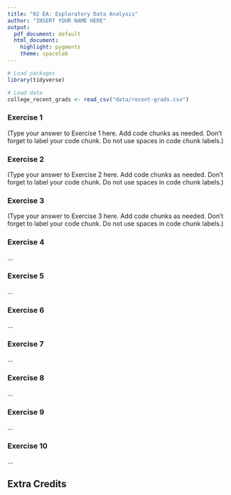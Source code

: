 ```yaml
---
title: "02 EA: Exploratory Data Analysis"
author: "INSERT YOUR NAME HERE"
output:
  pdf_document: default
  html_document:
    highlight: pygments
    theme: spacelab
---
```


```r
# Load packages
library(tidyverse) 
```


```r
# Load data
college_recent_grads <- read_csv("data/recent-grads.csv") 
```


### Exercise 1

(Type your answer to Exercise 1 here. Add code chunks as needed. Don't forget  to label your code chunk. Do not use spaces in code chunk labels.)

### Exercise 2

(Type your answer to Exercise 2 here. Add code chunks as needed. Don't forget to label your code chunk. Do not use spaces in code chunk labels.)

### Exercise 3

(Type your answer to Exercise 3 here. Add code chunks as needed. Don't forget to label your code chunk. Do not use spaces in code chunk labels.)

### Exercise 4

...

### Exercise 5

...

### Exercise 6

...

### Exercise 7

...

### Exercise 8

...

### Exercise 9

...

### Exercise 10

...

## Extra Credits

